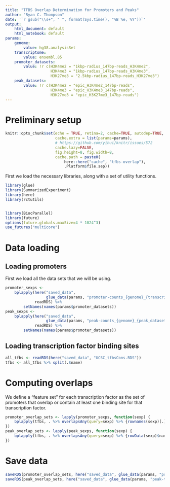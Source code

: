 ```yaml
---
title: "TFBS Overlap Determination for Promoters and Peaks"
author: "Ryan C. Thompson"
date: '`r gsub("\\s+", " ", format(Sys.time(), "%B %e, %Y"))`'
output:
    html_document: default
    html_notebook: default
params:
    genome:
        value: hg38.analysisSet
    transcriptome:
        value: ensembl.85
    promoter_datasets:
        value: !r c(H3K4me2 = "1kbp-radius_147bp-reads_H3K4me2",
                    H3K4me3 = "1kbp-radius_147bp-reads_H3K4me3",
                    H3K27me3 = "2.5kbp-radius_147bp-reads_H3K27me3")
    peak_datasets:
        value: !r c(H3K4me2 = "epic_H3K4me2_147bp-reads",
                    H3K4me3 = "epic_H3K4me3_147bp-reads",
                    H3K27me3 = "epic_H3K27me3_147bp-reads")
---
```


# Preliminary setup

```r
knitr::opts_chunk$set(echo = TRUE, retina=2, cache=TRUE, autodep=TRUE,
                      cache.extra = list(params=params),
                      # https://github.com/yihui/knitr/issues/572
                      cache.lazy=FALSE,
                      fig.height=8, fig.width=8,
                      cache.path = paste0(
                          here::here("cache", "tfbs-overlap"),
                          .Platform$file.sep))
```

First we load the necessary libraries, along with a set of utility functions.

```r
library(glue)
library(SummarizedExperiment)
library(here)
library(rctutils)


library(BiocParallel)
library(future)
options(future.globals.maxSize=4 * 1024^3)
use_futures("multicore")
```

# Data loading

## Loading promoters

First we load all the data sets that we will be using.

```r
promoter_sexps <-
    bplapply(here("saved_data",
                  glue_data(params, "promoter-counts_{genome}_{transcriptome}_{promoter_datasets}.RDS")),
             readRDS) %>%
        setNames(names(params$promoter_datasets))
peak_sexps <-
    bplapply(here("saved_data",
                  glue_data(params, "peak-counts_{genome}_{peak_datasets}.RDS")),
             readRDS) %>%
        setNames(names(params$promoter_datasets))
```


## Loading transcription factor binding sites

```r
all_tfbs <- readRDS(here("saved_data", "UCSC_tfbsCons.RDS"))
tfbs <- all_tfbs %>% split(.$name)
```

# Computing overlaps

We define a "feature set" for each transcription factor as the set of promoters that overlap or contain at least one binding site for that transcription factor.

```r
promoter_overlap_sets <- lapply(promoter_sexps, function(sexp) {
    bplapply(tfbs, . %>% overlapsAny(query=sexp) %>% {rownames(sexp)[.]})
})
peak_overlap_sets <- lapply(peak_sexps, function(sexp) {
    bplapply(tfbs, . %>% overlapsAny(query=sexp) %>% {rowData(sexp)$name[.]})
})
```

# Save data

```r
saveRDS(promoter_overlap_sets, here("saved_data", glue_data(params, "promoter-tfbs-overlap_{genome}_{transcriptome}.RDS")))
saveRDS(peak_overlap_sets, here("saved_data", glue_data(params, "peak-tfbs-overlap_{genome}.RDS")))
```

